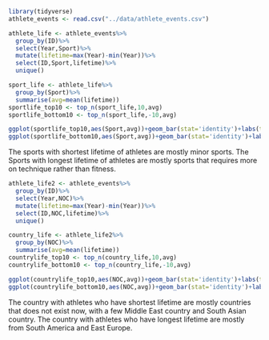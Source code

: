 ```{r echo=FALSE}
library(tidyverse)
athlete_events <- read.csv("../data/athlete_events.csv")

athlete_life <- athlete_events%>%
  group_by(ID)%>%
  select(Year,Sport)%>%
  mutate(lifetime=max(Year)-min(Year))%>%
  select(ID,Sport,lifetime)%>%
  unique()

sport_life <- athlete_life%>%
  group_by(Sport)%>%
  summarise(avg=mean(lifetime))
sportlife_top10 <- top_n(sport_life,10,avg)
sportlife_bottom10 <- top_n(sport_life,-10,avg)

ggplot(sportlife_top10,aes(Sport,avg))+geom_bar(stat='identity')+labs(title="10 sport with longest athlete lifetime",y="avg lifetime")
ggplot(sportlife_bottom10,aes(Sport,avg))+geom_bar(stat='identity')+labs(title="10 sport with shortest athlete lifetime",y="avg lifetime")
```
The sports with shortest lifetime of athletes are mostly minor sports. The Sports with longest lifetime of athletes
are mostly sports that requires more on technique rather than fitness.
```{r echo=FALSE}
athlete_life2 <- athlete_events%>%
  group_by(ID)%>%
  select(Year,NOC)%>%
  mutate(lifetime=max(Year)-min(Year))%>%
  select(ID,NOC,lifetime)%>%
  unique()

country_life <- athlete_life2%>%
  group_by(NOC)%>%
  summarise(avg=mean(lifetime))
countrylife_top10 <- top_n(country_life,10,avg)
countrylife_bottom10 <- top_n(country_life,-10,avg)

ggplot(countrylife_top10,aes(NOC,avg))+geom_bar(stat='identity')+labs(title="10 Countrys with longest athlete lifetime",y="avg lifetime")
ggplot(countrylife_bottom10,aes(NOC,avg))+geom_bar(stat='identity')+labs(title="10 Countrys with shortest athlete lifetime",y="avg lifetime")
```
The country with athletes who have shortest lifetime are mostly countries that does not exist now, with a few Middle East country and South Asian country. The country with athletes who have longest lifetime are mostly from South America and East Europe.